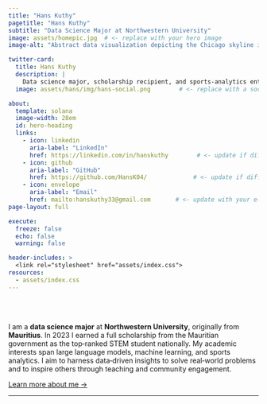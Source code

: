 ```yaml
---
title: "Hans Kuthy"
pagetitle: "Hans Kuthy"
subtitle: "Data Science Major at Northwestern University"
image: assets/homepic.jpg  # <- replace with your hero image
image-alt: "Abstract data visualization depicting the Chicago skyline in a circular form"

twitter-card:
  title: Hans Kuthy
  description: |
    Data science major, scholarship recipient, and sports‑analytics enthusiast.
  image: assets/hans/img/hans-social.png        # <- replace with a social‑share image

about:
  template: solana
  image-width: 28em
  id: hero-heading
  links:
    - icon: linkedin
      aria-label: "LinkedIn"
      href: https://linkedin.com/in/hanskuthy        # <- update if different
    - icon: github
      aria-label: "GitHub"
      href: https://github.com/HansK04/             # <- update if different
    - icon: envelope
      aria-label: "Email"
      href: mailto:hanskuthy33@gmail.com       # <- update with your e‑mail
page-layout: full

execute:
  freeze: false
  echo: false
  warning: false

header-includes: >
  <link rel="stylesheet" href="assets/index.css">
resources:
  - assets/index.css
---
```


<br><br>

::: {#hero-heading}
I am a **data science major** at **Northwestern University**, originally from **Mauritius**. In 2023 I earned a full scholarship from the Mauritian government as the top‑ranked STEM student nationally. My academic interests span large language models, machine learning, and sports analytics. I aim to harness data‑driven insights to solve real‑world problems and to inspire others through teaching and community engagement.

[Learn more about me →](/about.qmd){.about-links .subtitle}
:::

<!-- hero-heading -->

------------------------------------------------------------------------
